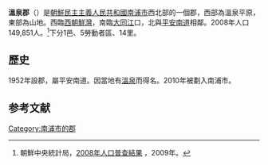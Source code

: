 {{Infobox  Korean settlement
| context = north
| img = DPRK2006_Pyongnam-Onchon.PNG
| hangul = 온천군
| hanja = {{linktext|溫|泉|郡}}
|rr=Oncheon-gun
|mr=Onch'ŏn-gun
|  pop = 149,851
| popyear = 2008
|  divs = 1邑、5勞動者區、14里
}}
'''溫泉郡'''（{{kor|諺=온천군|漢=溫泉郡|羅=Onchŏn gun|f=y}}）是[[朝鮮民主主義人民共和國|朝鮮民主主義人民共和國]][[南浦特別市|南浦市]]西北部的一個郡，西部為溫泉平原，東部為山地。西臨[[西朝鮮灣|西朝鮮灣]]，南臨[[大同江|大同江]]口，北與[[平安南道|平安南道]]相鄰。2008年人口149,851人。<ref>朝鮮中央統計局，[http://unstats.un.org/unsd/demographic/sources/census/2010_PHC/North_Korea/Final%20national%20census%20report.pdf 2008年人口普查結果] {{Wayback|url=http://unstats.un.org/unsd/demographic/sources/census/2010_PHC/North_Korea/Final%20national%20census%20report.pdf |date=20100331091148 }}，2009年。</ref>下分1邑、5勞動者區、14里。

==歷史==
1952年設郡，屬平安南道。因當地有[[溫泉|溫泉]]而得名。2010年被劃入南浦市。

==参考文献==
<div class="references-small">
<references></references>
</div>

{{南浦特別市行政區劃}}

{{DEFAULTSORT:Onchon-gun}}
[[Category:南浦市的郡|Category:南浦市的郡]]